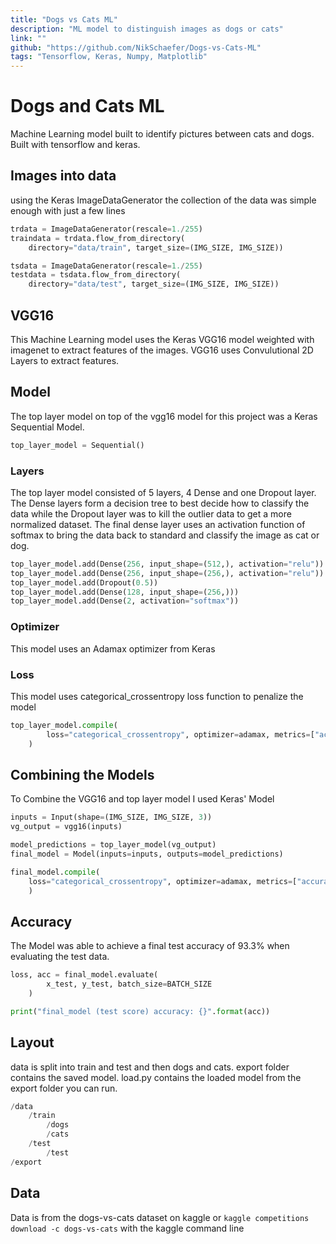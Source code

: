 ```yaml
---
title: "Dogs vs Cats ML"
description: "ML model to distinguish images as dogs or cats"
link: ""
github: "https://github.com/NikSchaefer/Dogs-vs-Cats-ML"
tags: "Tensorflow, Keras, Numpy, Matplotlib"
---
```


# Dogs and Cats ML

Machine Learning model built to identify pictures between cats and dogs. Built
with tensorflow and keras.

## Images into data

using the Keras ImageDataGenerator the collection of the data was simple enough
with just a few lines

```py
trdata = ImageDataGenerator(rescale=1./255)
traindata = trdata.flow_from_directory(
    directory="data/train", target_size=(IMG_SIZE, IMG_SIZE))

tsdata = ImageDataGenerator(rescale=1./255)
testdata = tsdata.flow_from_directory(
    directory="data/test", target_size=(IMG_SIZE, IMG_SIZE))
```

## VGG16

This Machine Learning model uses the Keras VGG16 model weighted with imagenet to
extract features of the images. VGG16 uses Convulutional 2D Layers to extract
features.

## Model

The top layer model on top of the vgg16 model for this project was a Keras
Sequential Model.

```py
top_layer_model = Sequential()
```

### Layers

The top layer model consisted of 5 layers, 4 Dense and one Dropout layer. The
Dense layers form a decision tree to best decide how to classify the data while
the Dropout layer was to kill the outlier data to get a more normalized dataset.
The final dense layer uses an activation function of softmax to bring the data
back to standard and classify the image as cat or dog.

```py
top_layer_model.add(Dense(256, input_shape=(512,), activation="relu"))
top_layer_model.add(Dense(256, input_shape=(256,), activation="relu"))
top_layer_model.add(Dropout(0.5))
top_layer_model.add(Dense(128, input_shape=(256,)))
top_layer_model.add(Dense(2, activation="softmax"))
```

### Optimizer

This model uses an Adamax optimizer from Keras

### Loss

This model uses categorical_crossentropy loss function to penalize the model

```py
top_layer_model.compile(
        loss="categorical_crossentropy", optimizer=adamax, metrics=["accuracy"]
    )
```

## Combining the Models

To Combine the VGG16 and top layer model I used Keras' Model

```py
inputs = Input(shape=(IMG_SIZE, IMG_SIZE, 3))
vg_output = vgg16(inputs)

model_predictions = top_layer_model(vg_output)
final_model = Model(inputs=inputs, outputs=model_predictions)

final_model.compile(
    loss="categorical_crossentropy", optimizer=adamax, metrics=["accuracy"]
    )
```

## Accuracy

The Model was able to achieve a final test accuracy of 93.3% when evaluating the
test data.

```py
loss, acc = final_model.evaluate(
        x_test, y_test, batch_size=BATCH_SIZE
    )

print("final_model (test score) accuracy: {}".format(acc))
```

## Layout

data is split into train and test and then dogs and cats. export folder contains
the saved model. load.py contains the loaded model from the export folder you
can run.

```py
/data
    /train
        /dogs
        /cats
    /test
        /test
/export
```

## Data

Data is from the dogs-vs-cats dataset on kaggle or
`kaggle competitions download -c dogs-vs-cats` with the kaggle command line
